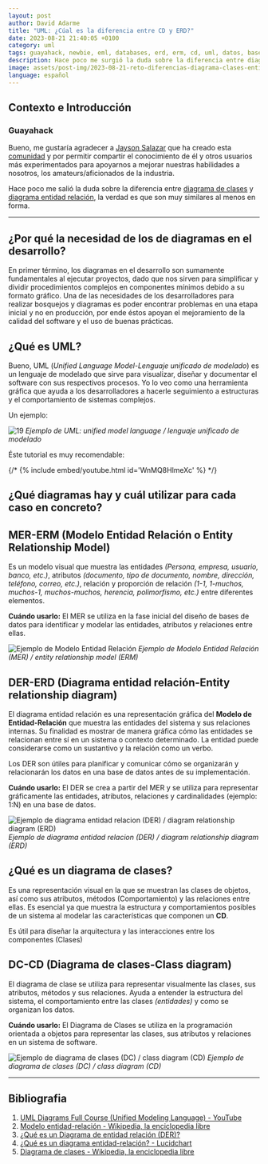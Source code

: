 ```yaml
---
layout: post
author: David Adarme
title: "UML: ¿Cúal es la diferencia entre CD y ERD?"
date: 2023-08-21 21:40:05 +0100
category: uml
tags: guayahack, newbie, eml, databases, erd, erm, cd, uml, datos, bases de datos, diagramas
description: Hace poco me surgió la duda sobre la diferencia entre diagrama de clases y diagrama entidad relación, la verdad es que son muy similares al menos en forma. A continuación veremos conceptos, diferencias y similitudes...
image: assets/post-img/2023-08-21-reto-diferencias-diagrama-clases-entidad-relacion/preview-reto-diferencias-diagrama-clases-entidad-relacion.png
language: español
---
```


## Contexto e Introducción

### Guayahack

Bueno, me gustaría agradecer a [Jayson Salazar](https://guayahack.co/community/member/jdsalaro) que ha creado esta [comunidad](https://guayahack.co) y por permitir compartir el conocimiento de él y otros usuarios más experimentados para apoyarnos a mejorar nuestras habilidades a nosotros, los amateurs/aficionados de la industria.

Hace poco me salió la duda sobre la diferencia entre [diagrama de clases](#dc-cd-diagrama-de-clases-class-diagram) y [diagrama entidad relación](#der-erd-diagrama-entidad-relaci%C3%B3n-entity-relationship-diagram), la verdad es que son muy similares al menos en forma.

---

## ¿Por qué la necesidad de los de diagramas en el desarrollo?

En primer término, los diagramas en el desarrollo son sumamente fundamentales al ejecutar proyectos, dado que nos sirven para simplificar y dividir procedimientos complejos en componentes mínimos debido a su formato gráfico. Una de las necesidades de los desarrolladores para realizar bosquejos y diagramas es poder encontrar problemas en una etapa inicial y no en producción, por ende éstos apoyan el mejoramiento de la calidad del software y el uso de buenas prácticas.

## ¿Qué es UML?

Bueno, UML (_Unified Language Model-Lenguaje unificado de modelado_) es un lenguaje de modelado que sirve para visualizar, diseñar y documentar el software con sus respectivos procesos. Yo lo veo como una herramienta gráfica que ayuda a los desarrolladores a hacerle seguimiento a estructuras y el comportamiento de sistemas complejos.

Un ejemplo:

![19](../assets/post-img/2023-08-21-reto-diferencias-diagrama-clases-entidad-relacion/uml.png)
_Ejemplo de UML: unified model language / lenguaje unificado de modelado_

Éste tutorial es muy recomendable:

{/* {% include embed/youtube.html id='WnMQ8HlmeXc' %} */}

## ¿Qué diagramas hay y cuál utilizar para cada caso en concreto?

## MER-ERM (Modelo Entidad Relación o Entity Relationship Model)

Es un modelo visual que muestra las entidades _(Persona, empresa, usuario, banco, etc.)_, atributos _(documento, tipo de documento, nombre, dirección, teléfono, correo, etc.)_, relación y proporción de relación _(1-1, 1-muchos, muchos-1, muchos-muchos, herencia, polimorfismo, etc.)_ entre diferentes elementos.

**Cuándo usarlo:** El MER se utiliza en la fase inicial del diseño de bases de datos para identificar y modelar las entidades, atributos y relaciones entre ellas.

![Ejemplo de Modelo Entidad Relación](../assets/post-img/2023-08-21-reto-diferencias-diagrama-clases-entidad-relacion/uml-example.png)
_Ejemplo de Modelo Entidad Relación (MER) / entity relationship model (ERM)_

## DER-ERD (Diagrama entidad relación-Entity relationship diagram)

El diagrama entidad relación es una representación gráfica del **Modelo de Entidad-Relación** que muestra las entidades del sistema y sus relaciones internas. Su finalidad es mostrar de manera gráfica cómo las entidades se relacionan entre sí en un sistema o contexto determinado. La entidad puede considerarse como un sustantivo y la relación como un verbo.

Los DER son útiles para planificar y comunicar cómo se organizarán y relacionarán los datos en una base de datos antes de su implementación.

**Cuándo usarlo:** El DER se crea a partir del MER y se utiliza para representar gráficamente las entidades, atributos, relaciones y cardinalidades (ejemplo: 1:N) en una base de datos.

![Ejemplo de diagrama entidad relacion (DER) / diagram relationship diagram (ERD)](../assets/post-img/2023-08-21-reto-diferencias-diagrama-clases-entidad-relacion/der.jpg)
_Ejemplo de diagrama entidad relacion (DER) / diagram relationship diagram (ERD)_

## ¿Qué es un diagrama de clases?

Es una representación visual en la que se muestran las clases de objetos, así como sus atributos, métodos (Comportamiento) y las relaciones entre ellas. Es esencial ya que muestra la estructura y comportamientos posibles de un sistema al modelar las características que componen un **CD**.

Es útil para diseñar la arquitectura y las interacciones entre los componentes (Clases)

## DC-CD (Diagrama de clases-Class diagram)

El diagrama de clase se utiliza para representar visualmente las clases, sus atributos, métodos y sus relaciones. Ayuda a entender la estructura del sistema, el comportamiento entre las clases _(entidades)_ y como se organizan los datos.

**Cuándo usarlo:** El Diagrama de Clases se utiliza en la programación orientada a objetos para representar las clases, sus atributos y relaciones en un sistema de software.

![Ejemplo de diagrama de clases (DC) / class diagram (CD)](../assets/post-img/2023-08-21-reto-diferencias-diagrama-clases-entidad-relacion/diagrama-de-clases.png)
_Ejemplo de diagrama de clases (DC) / class diagram (CD)_

---

## Bibliografia

1. [UML Diagrams Full Course (Unified Modeling Language) - YouTube](https://www.youtube.com/embed/WnMQ8HlmeXc)
2. [Modelo entidad-relación - Wikipedia, la enciclopedia libre](https://es.wikipedia.org/wiki/Modelo_entidad-relaci%C3%B3n)
3. [¿Qué es un Diagrama de entidad relación (DER)?](https://www.edrawsoft.com/es/what-is-entity-relationship-diagram-erd.html)
4. [¿Qué es un diagrama entidad-relación? - Lucidchart](https://www.lucidchart.com/pages/es/que-es-un-diagrama-entidad-relacion)
5. [Diagrama de clases - Wikipedia, la enciclopedia libre](https://es.wikipedia.org/wiki/Diagrama_de_clases)
